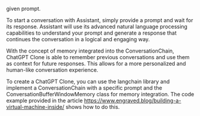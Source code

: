 given prompt.

To start a conversation with Assistant, simply provide a prompt and wait for its response. Assistant will use its advanced natural language processing capabilities to understand your prompt and generate a response that continues the conversation in a logical and engaging way.

With the concept of memory integrated into the ConversationChain, ChatGPT Clone is able to remember previous conversations and use them as context for future responses. This allows for a more personalized and human-like conversation experience.

To create a ChatGPT Clone, you can use the langchain library and implement a ConversationChain with a specific prompt and the ConversationBufferWindowMemory class for memory integration. The code example provided in the article https://www.engraved.blog/building-a-virtual-machine-inside/ shows how to do this.